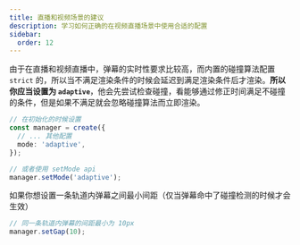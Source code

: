 ```yaml
---
title: 直播和视频场景的建议
description: 学习如何正确的在视频直播场景中使用合适的配置
sidebar:
  order: 12
---
```


由于在直播和视频直播中，弹幕的实时性要求比较高，而内置的碰撞算法配置 `strict` 的，所以当不满足渲染条件的时候会延迟到满足渲染条件后才渲染。**所以你应当设置为 `adaptive`**，他会先尝试检查碰撞，看能够通过修正时间满足不碰撞的条件，但是如果不满足就会忽略碰撞算法而立即渲染。

```ts
// 在初始化的时候设置
const manager = create({
  // ... 其他配置
  mode: 'adaptive',
});

// 或者使用 setMode api
manager.setMode('adaptive');
```

如果你想设置一条轨道内弹幕之间最小间距（仅当弹幕命中了碰撞检测的时候才会生效）

```ts
// 同一条轨道内弹幕的间距最小为 10px
manager.setGap(10);
```
